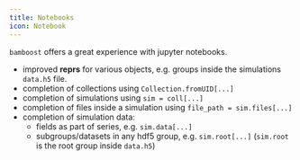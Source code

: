 ```yaml
---
title: Notebooks
icon: Notebook
---
```


`bamboost` offers a great experience with jupyter notebooks.

- improved **reprs** for various objects, e.g. groups inside the simulations `data.h5` file.
- completion of collections using `Collection.fromUID[...]`
- completion of simulations using `sim = coll[...]`
- completion of files inside a simulation using `file_path = sim.files[...]`
- completion of simulation data:
  - fields as part of series, e.g. `sim.data[...]`
  - subgroups/datasets in any hdf5 group, e.g. `sim.root[...]` (`sim.root` is the root group inside `data.h5`)
